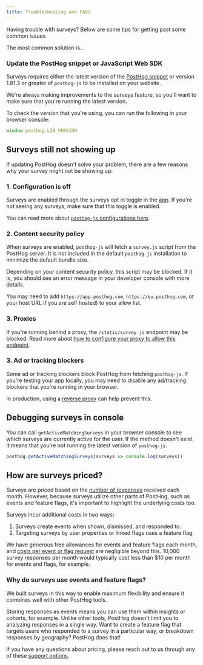 ```yaml
---
title: Troubleshooting and FAQs
---
```


Having trouble with surveys? Below are some tips for getting past some common issues

The most common solution is...

### Update the PostHog snippet or JavaScript Web SDK

Surveys requires either the latest version of the [PostHog snippet](/docs/libraries/js#option-1-add-the-javascript-snippet-to-your-html) or version 1.81.3 or greater of `posthog-js` to be installed on your website.

We're always making improvements to the surveys feature, so you'll want to make sure that you're running the latest version.

To check the version that you're using, you can run the following in your browser console:

```js
window.posthog.LIB_VERSION
```

## Surveys still not showing up

If updating PostHog doesn't solve your problem, there are a few reasons why your survey might not be showing up:

### 1. Configuration is off

Surveys are enabled through the surveys opt in toggle in the [app](https://app.posthog.com/surveys). If you're not seeing any surveys, make sure that this toggle is enabled.

You can read more about [`posthog-js` configurations here](/docs/integrate/client/js#config).

### 2. Content security policy

When surveys are enabled, `posthog-js` will fetch a `survey.js` script from the PostHog server. It is not included in the default `posthog-js` installation to minimize the default bundle size.

Depending on your content security policy, this script may be blocked. If it is, you should see an error message in your developer console with more details.

You may need to add `https://app.posthog.com`, `https://eu.posthog.com`, or your host URL if you are self hosted) to your allow list.

### 3. Proxies

If you're running behind a proxy, the `/static/survey.js` endpoint may be blocked. Read more about [how to configure your proxy to allow this endpoint](/docs/self-host/configure/running-behind-proxy#public-endpoints).

### 3. Ad or tracking blockers

Some ad or tracking blockers block PostHog from fetching `posthog-js`. If you're testing your app locally, you may need to disable any ad/tracking blockers that you're running in your browser.

In production, using a [reverse proxy](/docs/advanced/proxy) can help prevent this.

## Debugging surveys in console

You can call `getActiveMatchingSurveys` in your browser console to see which surveys are currently active for the user. If the method doesn't exist, it means that you're not running the latest version of `posthog-js`.  

```js
posthog.getActiveMatchingSurveys(surveys => console.log(surveys))
```

## How are surveys priced?

Surveys are priced based on the [number of responses](/pricing?product=surveys) received each month. However, because surveys utilize other parts of PostHog, such as events and feature flags, it's important to highlight the underlying costs too.

Surveys incur additional costs in two ways:

1. Surveys create events when shown, dismissed, and responded to.
2. Targeting surveys by user properties or linked flags uses a feature flag.

We have generous free allowances for events and feature flags each month, and [costs per event or flag request](/pricing) are negligible beyond this. 10,000 survey responses per month would typically cost less than $10 per month for events and flags, for example.



### Why do surveys use events and feature flags?
We built surveys in this way to enable maximum flexibility and ensure it combines well with other PostHog tools. 

Storing responses as events means you can use them within insights or cohorts, for example. Unlike other tools, PostHog doesn't limit you to analyzing responses in a single way. Want to create a feature flag that targets users who responded to a survey in a particular way, or breakdown responses by geography? PostHog does that!

If you have any questions about pricing, please reach out to us through any of these [support options](https://posthog.com/docs/support-options).
